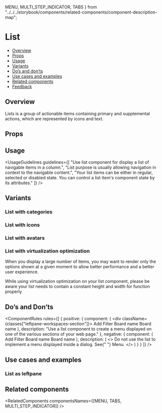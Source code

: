   MENU,
  MULTI_STEP_INDICATOR,
  TABS
} from "../../../storybook/components/related-components/component-description-map";

<Meta of={ListStories} />

# List

- [Overview](#overview)
- [Props](#props)
- [Usage](#usage)
- [Variants](#variants)
- [Do’s and don’ts](#dos-and-donts)
- [Use cases and examples](#use-cases-and-examples)
- [Related components](#related-components)
- [Feedback](#feedback)

## Overview

Lists is a group of actionable items containing primary and supplemental actions, which are represented by icons and text.

<Canvas of={ListStories.Overview} />

## Props

<PropsTable />

## Usage

<UsageGuidelines
  guidelines={[
    "Use list component for display a list of navigable items in a column.",
    "List purpose is usually allowing navigation in context to the navigable  content.",
    "Your list items can be either in regular, selected or disabled state. You can control a list item's component state by its attributes."
  ]}
/>

<TipCheckYourself />

## Variants

### List with categories

<Canvas of={ListStories.ListWithCategories} />

### List with icons

<Canvas of={ListStories.ListWithIcons} />

### List with avatars

<Canvas of={ListStories.ListWithAvatars} />

### List with virtualization optimization

When you display a large number of items, you may want to render only the options shown at a given moment to allow better performance and a
better user experience.

<Canvas of={ListStories.ListWithVirtualizationOptimization} />

<Tip>
  While using virtualization optimization on your list component, please be aware your list needs to contain a constant
  height and width for function properly
</Tip>

## Do’s and Don’ts

<ComponentRules
  rules={[
    {
      positive: {
        component: (
          <div className={classes["leftpane-workspaces-section"]}>
            <List>
              <ListItem>
                <ListItemIcon icon={Add} />
                Add
              </ListItem>
              <ListItem>
                <ListItemIcon icon={Filter} />
                Filter
              </ListItem>
            </List>
            <Divider />
            <List>
              <ListItem>
                <ListItemIcon icon={Board} />
                Board name
              </ListItem>
              <ListItem>
                <ListItemIcon icon={Board} />
                Board name
              </ListItem>
            </List>
          </div>
        ),
        description: "Use a list component to create a menu displayed on one of the various sections of your web page."
      },
      negative: {
        component: (
          <DialogContentContainer>
            <List>
              <ListItem>
                <ListItemIcon icon={Add} />
                Add
              </ListItem>
              <ListItem>
                <ListItemIcon icon={Filter} />
                Filter
              </ListItem>
            </List>
            <Divider />
            <List>
              <ListItem>
                <ListItemIcon icon={Board} />
                Board name
              </ListItem>
              <ListItem>
                <ListItemIcon icon={Board} />
                Board name
              </ListItem>
            </List>
          </DialogContentContainer>
        ),
        description: (
          <>
            Do not use the list to implement a menu displayed inside a dialog. See{" "}
            <StorybookLink page="Navigation/Menu">Menu</StorybookLink>.
          </>
        )
      }
    }
  ]}
/>

## Use cases and examples

### List as leftpane

<Canvas of={ListStories.ListAsLeftpane} />

## Related components

<RelatedComponents componentsNames={[MENU, TABS, MULTI_STEP_INDICATOR]} />
